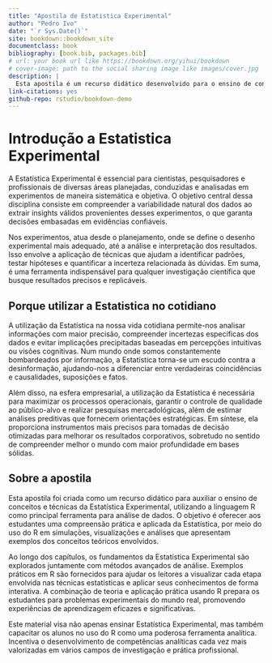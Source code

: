 ```yaml
--- 
title: "Apostila de Estatistica Experimental"
author: "Pedro Ivo"
date: "`r Sys.Date()`"
site: bookdown::bookdown_site
documentclass: book
bibliography: [book.bib, packages.bib]
# url: your book url like https://bookdown.org/yihui/bookdown
# cover-image: path to the social sharing image like images/cover.jpg
description: |
  Esta apostila é um recurso didático desenvolvido para o ensino de conceitos e técnicas de estatística experimental, utilizando a linguagem R como ferramenta principal.
link-citations: yes
github-repo: rstudio/bookdown-demo
---
```


# Introdução a Estatistica Experimental 

A Estatística Experimental é essencial para cientistas, pesquisadores e profissionais de diversas áreas planejadas, conduzidas e analisadas em experimentos de maneira sistemática e objetiva. O objetivo central dessa disciplina consiste em compreender a variabilidade natural dos dados ao extrair insights válidos provenientes desses experimentos, o que garanta decisões embasadas em evidências confiáveis.

Nos experimentos, atua desde o planejamento, onde se define o desenho experimental mais adequado, até a análise e interpretação dos resultados. Isso envolve a aplicação de técnicas que ajudam a identificar padrões, testar hipóteses e quantificar a incerteza relacionada às dúvidas. Em suma, é uma ferramenta indispensável para qualquer investigação científica que busque resultados precisos e replicáveis.

## Porque utilizar a Estatistica no cotidiano 

 A utilização da Estatística na nossa vida cotidiana permite-nos analisar informações com maior precisão, compreender incertezas específicas dos dados e evitar implicações precipitadas baseadas em percepções intuitivas ou visões cognitivas. Num mundo onde somos constantemente bombardeados por informação, a Estatística torna-se um escudo contra a desinformação, ajudando-nos a diferenciar entre verdadeiras coincidências e causalidades, suposições e fatos.

Além disso, na esfera empresarial, a utilização da Estatística é necessária para maximizar os processos operacionais, garantir o controle de qualidade ao público-alvo e realizar pesquisas mercadológicas, além de estimar análises preditivas que fornecem orientações estratégicas. Em síntese, ela proporciona instrumentos mais precisos para tomadas de decisão otimizadas para melhorar os resultados corporativos, sobretudo no sentido de compreender melhor o mundo com maior profundidade em bases sólidas.
 

## Sobre a apostila 

Esta apostila foi criada como um recurso didático para auxiliar o ensino de conceitos e técnicas da Estatística Experimental, utilizando a linguagem R como principal ferramenta para análise de dados. O objetivo é oferecer aos estudantes uma compreensão prática e aplicada da Estatística, por meio do uso do R em simulações, visualizações e análises que apresentam exemplos dos conceitos teóricos envolvidos.

Ao longo dos capítulos, os fundamentos da Estatística Experimental são explorados juntamente com métodos avançados de análise. Exemplos práticos em R são fornecidos para ajudar os leitores a visualizar cada etapa envolvida nas técnicas estatísticas e aplicar seus conhecimentos de forma interativa. A combinação de teoria e aplicação prática usando R prepara os estudantes para problemas experimentais do mundo real, promovendo experiências de aprendizagem eficazes e significativas.

Este material visa não apenas ensinar Estatística Experimental, mas também capacitar os alunos no uso do R como uma poderosa ferramenta analítica. Incentiva o desenvolvimento de competências analíticas cada vez mais valorizadas em vários campos de investigação e prática profissional.
